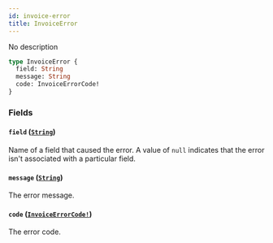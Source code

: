 ```yaml
---
id: invoice-error
title: InvoiceError
---
```


No description

```graphql
type InvoiceError {
  field: String
  message: String
  code: InvoiceErrorCode!
}
```

### Fields

#### `field` ([`String`](/docs/developer/api-reference/scalars/string))

Name of a field that caused the error. A value of `null` indicates that the error isn't associated with a particular field.

#### `message` ([`String`](/docs/developer/api-reference/scalars/string))

The error message.

#### `code` ([`InvoiceErrorCode!`](/docs/developer/api-reference/enums/invoice-error-code))

The error code.
